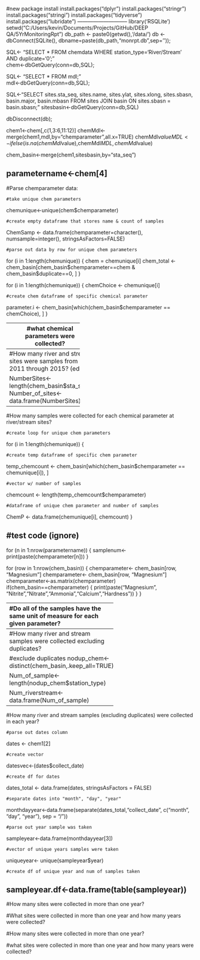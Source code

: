 #new package install
install.packages("dplyr")
install.packages("stringr")
install.packages("stringi")
install.packages("tidyverse")
install.packages("lubridate")
-----------------------------
library('RSQLite')
setwd("C:/Users/kevin/Documents/Projects/GitHub/DEEP QA/5YrMonitoringRpt")
db_path <- paste0(getwd(),'/data/')
db <- dbConnect(SQLite(), dbname=paste(db_path,"monrpt.db",sep=''));

SQL<- "SELECT *
       FROM 
          chemdata
       WHERE
          station_type='River/Stream' AND duplicate='0';"  
chem<-dbGetQuery(conn=db,SQL);

SQL<- "SELECT *
       FROM 
          mdl;"  
mdl<-dbGetQuery(conn=db,SQL);          
          
SQL<-"SELECT
        sites.sta_seq,
        sites.name,
        sites.ylat,
        sites.xlong,
        sites.sbasn,
        basin.major,
        basin.mbasn
      FROM 
        sites
      JOIN 
        basin
      ON
        sites.sbasn = basin.sbasn;"
sitesbasin<-dbGetQuery(conn=db,SQL)    

dbDisconnect(db);

chem1<-chem[,c(1,3:6,11:12)]
chemMdl<-merge(chem1,mdl,by="chemparameter",all.x=TRUE)
chemMdl$valueMDL<-ifelse(is.na(chemMdl$value),chemMdl$MDL,chemMdl$value)

chem_basin<-merge(chem1,sitesbasin,by="sta_seq")

parametername<-chem[4]  
--------------------------
#Parse chemparameter data:

    #take unique chem parameters
chemunique<-unique(chem$chemparameter)

    #create empty dataframe that stores name & count of samples
ChemSamp <- data.frame(chemparameter=character(), 
                numsample=integer(), 
                stringsAsFactors=FALSE)

    #parse out data by row for unique chem parameters
for (i in 1:length(chemunique)) {
  chem = chemunique[i]
  chem_total <-chem_basin[chem_basin$chemparameter==chem & chem_basin$duplicate==0, ]
}

for (i in 1:length(chemunique)) {
  chemChoice <- chemunique[i]
  
    #create chem dataframe of specific chemical parameter
  parameter.i <- chem_basin[which(chem_basin$chemparameter == chemChoice), ]
}

---------------------------
#what chemical parameters were collected?

uniquechem<-unique(chem_basin$chemparameter)
ChemParam<-data.frame(uniquechem)

---------------------------
#How many river and stream sites were samples from 2011 through 2015? (edit)

NumberSites<-length(chem_basin$sta_seq)
Number_of_sites<-data.frame(NumberSites)

---------------------------
#How many samples were collected for each chemical parameter at river/stream sites? 

    #create loop for unique chem parameters
for (i in 1:length(chemunique)) {
  
    #create temp dataframe of specific chem parameter
  temp_chemcount <- chem_basin[which(chem_basin$chemparameter == chemunique[i]), ]
    
    #vector w/ number of samples 
  chemcount <- length(temp_chemcount$chemparameter)
    
    #dataframe of unique chem parameter and number of samples
  ChemP <- data.frame(chemunique[i], chemcount)
}



#test code (ignore)
----------------------------------------

for (n in 1:nrow(parametername)) {
    samplenum<-
    print(paste(chemparameter[n]))
}


for (row in 1:nrow(chem_basin)) {
  chemparameter<- chem_basin[row, "Magnesium"]
  chemparameter<- chem_basin[row, "Magnesium"]
  chemparameter<-as.matrix(chemparameter)
  if(chem_basin==chemparameter) {
    print(paste("Magnesium", 
                "Nitrite","Nitrate","Ammonia","Calcium","Hardness"))
  }
}

----------------------------------------
#Do all of the samples have the same unit of measure for each given parameter?
  
    #subset table 
uom_chemparameter<-chem_basin[,c("chemparameter","uom")]

    #columns treated as vectors
(i in 1:ncol(uom_chemparameter)){uom_chemparameter[,i]=as.vector(uom_chemparameter[,i])})

    #number of distinct values
uom_match <- data.frame(uom_chemparameter %>%
                     gather(key = "fields",value = "Value") %>%
                     group_by(fields) %>%
                     summarise(distinct_value_count = n_distinct(Value, na.rm = TRUE))
)

    #extract unique rows from table
unique_uom <- data.frame(uom_chemparameter %>% distinct(chemparameter,uom,.keep_all = TRUE))

    #find common values (dplyr)
inner_join(uom_chemparameter, unique_uom)

    #identify rows in uom_chemparameter that are not present in unique_uom (dplyr)

error_uom<-data.frame(setdiff(uom_chemparameter, unique_uom))

----------------------------------------
#How many river and stream samples were collected excluding duplicates?

    #exclude duplicates
nodup_chem<-distinct(chem_basin,.keep_all=TRUE)

Num_of_sample<-length(nodup_chem$station_type)

Num_riverstream<- data.frame(Num_of_sample)
----------------------------------------          
#How many river and stream samples (excluding duplicates) were collected in each year?
    
    #parse out dates column
dates <- chem1[2]
    
    #create vector
datesvec<-(dates$collect_date)
    
    #create df for dates
dates_total <- data.frame(dates, stringsAsFactors = FALSE)
    
    #separate dates into "month", "day", "year"
monthdayyear<-data.frame(separate(dates_total,"collect_date", c("month", "day", "year"), sep = "/"))

    #parse out year sample was taken
sampleyear<-data.frame(monthdayyear[3])
    
    #vector of unique years samples were taken
uniqueyear<- unique(sampleyear$year)

    #create df of unique year and num of samples taken
sampleyear.df<-data.frame(table(sampleyear))
----------------------------------------
#How many sites were collected in more than one year? 

#What sites were collected in more than one year and how many years were collected?

#How many sites were collected in more than one year?

#what sites were collected in more than one year and how many years were collected?
